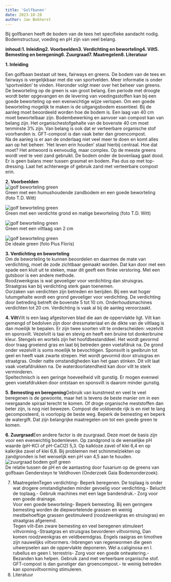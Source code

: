 ```yaml
---
title: 'Golfbanen'
date: 2023-10-28
author: Jan Bokhorst
---
```


Bij golfbanen heeft de bodem van de tees het specifieke aandacht nodig. Bodemstructuur, voeding en pH zijn van veel belang.


**inhoud:****1. Inleiding****2. Voorbeelden****3. Verdichting en beworteling****4. Vilt****5. Bemesting en beregening****6. Zuurgraad****7. Maatregelen****8. Literatuur**  
  
**1. Inleiding**  

Een golfbaan bestaat uit tees, fairways en greens. De bodem van de tees en fairways is vergelijkbaar met die van sportvelden. Meer informatie is onder 'sportvelden' te vinden. Hieronder volgt meer over het beheer van greens.  
De beworteling op de green is van groot belang. Een periode met droogte wordt beter opgevangen en de levering van voedingsstoffen kan bij een goede beworteling op een evenwichtige wijze verlopen. Om een goede beworteling mogelijk te maken is de uitgangsbodem essentieel. Bij de aanleg moet beoordeeld worden hoe de bodem is. Een laag van 40 cm moet bewortelbaar zijn. Bodembewerking en aanvoer van compost kan van belang zijn. Het organischestofgehalte van de bovenste 40 cm moet tenminste 3% zijn. Van belang is ook dat er verteerbare organische stof voorhanden is. GFT-compost is dan vaak beter dan groencompost.  
Na de aanleg is er aan de onderlaag niet veel meer te doen en komt alles aan op het beheer. 'Het leven erin houden' staat hierbij centraal. Hoe dat moet? Het antwoord is eenvoudig, maar complex. Op de meeste greens wordt veel te veel zand gebruikt. De bodem onder de bovenlaag gaat dood. Er is geen balans meer tussen grasmat en bodem. Pas dus op met top-dressing. Laat het achterwege of gebruik zand met verteerbare compost erin.  
  
**2. Voorbeelden**   
![golf beworteling green](../img/greengoedT_D_Witt-1920w.jpg)   
Green met een humushoudende zandbodem en een goede beworteling (foto T.D. Witt)

 





  
![golf beworteling green](../img/golf-Custom-1920w.jpg)   
Green met een verdichte grond en matige beworteling (foto T.D. Witt)

 





  
![golf beworteling green](../img/2cmvilt-1920w.jpg)   
Green met een viltlaag van 2 cm

 





  
![golf beworteling green](../img/greenkluit-1920w.jpg)   
De ideale green (foto Pius Floris)

 





**3. Verdichting en beworteling**  
Om de beworteling te kunnen beoordelen en daarmee de mate van verdichting, moet de zode zichtbaar gemaakt worden. Dat kan door met een spade een kluit uit te steken, maar dit geeft een flinke verstoring. Met een gutsboor is een andere methode.  
Roodzwenkgras is wat gevoeliger voor verdichting dan struisgras. Straatgras kan bij verdichting sterk gaan toenemen.  
Oorzaken van verdichten zijn betreden en berijden. Bij een wat hoger lutumgehalte wordt een grond gevoeliger voor verdichting. De verdichting door betreding betreft de bovenste 5 tot 10 cm. Onderhoudsmachines verdichten tot 20 cm. Verdichting is vaak al bij de aanleg veroorzaakt.  
  
**4. Vilt**Vilt is een laag afgestorven blad die aan de oppervlakte ligt. Vilt kan gemengd of bedolven zijn door dressmateriaal en de dikte van de viltlaag is dan moeilijk te bepalen. Er zijn twee soorten vilt te onderscheiden: vezelvilt en sponsvilt. Vezelvilt is taai en stevig en heeft een bruine tot donkerbruine kleur. Stengels en wortels zijn het hoofdbestanddeel. Het wordt gevormd door traag groeiend gras en laat bij betreden geen voetafdruk na. De grond onder vezelvilt is soms moeilijk te bevochtigen. Sponsvilt is geelbruin tot geel en heeft vaak zwarte strepen. Het wordt gevormd door struisgras en straatgras. Onder natte omstandigheden kan het gaan stinken. Dit vilt laat vaak voetafdrukken na. De waterdoorlatendheid kan door vilt te sterk verminderen.  
Speltechnisch is een geringe hoeveelheid vilt gunstig. Er mogen evenwel geen voetafdrukken door ontstaan en sponsvilt is daarom minder gunstig.  
  
**5. Bemesting en beregening**Gebruik van kunstmest en veel te veel beregenen is de gewoonte, maar het is tevens de beste manier om in een neergaande spiraal terecht te komen. Of droge organische meststoffen dan beter zijn, is nog niet bewezen. Compost die voldoende rijk is en niet te lang gecomposteerd, is voorlopig de beste weg. Beperk de bemesting en beperk de watergift. Dat zijn belangrijke maatregelen om tot een goede green te komen.  
  
**6. Zuurgraad**Een andere factor is de zuurgraad. Deze moet de basis zijn voor een evenwichtig bodemleven. Op zandgrond is de wenselijke pH waarde (pH-KCl of pH-CaCl2) 5,3. Op kalkloze zavel of klei 6,4 en op kalkrijke zavel of klei 6,8. Bij problemen met schimmelziekten op zandgronden is het wenselijk een pH van 4,5 aan te houden.   
![zuurgraad bodem golf green](../img/phgendersteyn(1)-1920w.jpg)   
De relatie tussen de pH en de aantasting door fusarium op de greens van golfbaan Gendersteyn te Veldhoven (Onderzoek Gaia Bodemonderzoek).

 





7. MaatregelenTegen verdichting- Beperk beregenen. De toplaag is onder wat drogere omstandigheden minder gevoelig voor verdichting.- Belucht de toplaag.- Gebruik machines met een lage bandendruk.- Zorg voor een goede drainage.  
Voor een goede beworteling- Beperk bemesting. Bij een geringere bemesting worden de diepwortelende grassen en weinig mestbehoeftige grassen gestimuleerd (roodzwenkgras en struisgras) en straatgras afgeremd.  
Tegen vilt-Een zware bemesting en veel beregenen stimuleert viltvorming.-Straatgras en struisgras bevorderen viltvorming, Dan komen roodzwenkgras en veldbeemdgras. Engels raaigras en timothee zijn nauwelijks viltvormers.-Inbrengen van regenwormen die geen uitwerpselen aan de oppervlakte deponeren. Wel a.caliginosa en l. rubellus en geen l. terrestris- Zorg voor een goede ontwatering.- Bezanden kan helpen. Gebruik zand met verteerbare organische stof. GFT-compost is dan gunstiger dan groencompost.- te weinig betreden kan sponsviltvorming stimuleren.  
8. Literatuur








